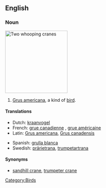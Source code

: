 ==English==
{{wikipedia|Whooping crane}}

===Noun===
[[Image:WhoopingCrane23.jpg|thumb|right|200px|Two whooping cranes]]
{{en-noun|sg=[[whooping]] [[crane]]}}

# [[wikispecies:Grus americana|Grus americana]], a kind of [[bird]].

====Translations====
{{trans-top|Grus americana}}
* Dutch: [[kraanvogel]] {{m}}
* French: [[grue canadienne]] {{f}}, [[grue américaine]] {{f}}
* Latin: [[Grus americana]], [[Grus canadensis]]
{{trans-mid}}
* Spanish: [[grulla blanca]] {{f}}
* Swedish: [[prärietrana]], [[trumpetartrana]]
{{trans-bottom}}

====Synonyms====
* [[sandhill crane]], [[trumpeter crane]]

[[Category:Birds]]